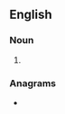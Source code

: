 ==English==

===Noun===
{{head|en|noun form}}

# {{plural of|boyard|lang=en}}

===Anagrams===
* {{anagrams|en|a=abdorsy|Broadys|byroads}}